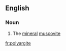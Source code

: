 ==English==

===Noun===
{{en-noun}}

#{{obsolete|mineralogy}} The [[mineral]] [[muscovite]]

[[fr:polyargite]]